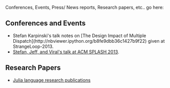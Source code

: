 Conferences, Events, Press/ News reports, Research papers, etc.. go here:

== Conferences and Events ==
* Stefan Karpinski's talk notes on [The Design Impact of Multiple Dispatch](http://nbviewer.ipython.org/b8fe9dbb36c1427b9f22) given at StrangeLoop-2013.
* [https://github.com/ViralBShah/julia-presentations/tree/master/SPLASH-2013 Stefan, Jeff, and Viral's talk at ACM SPLASH 2013].

== Research Papers ==
* [http://julialang.org/publications/ Julia language research publications]

